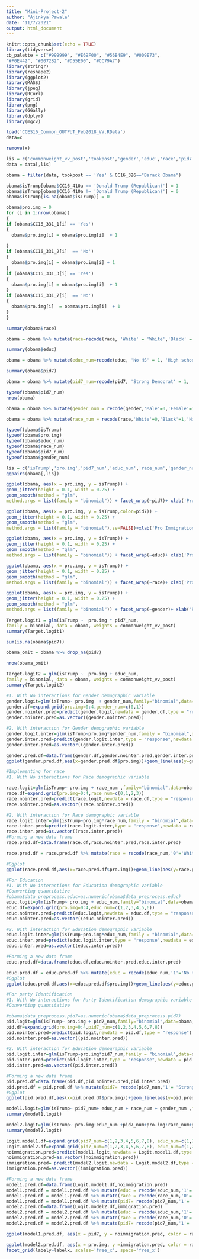 ```yaml
---
title: "Mini-Project-2"
author: "Ajinkya Pawale"
date: "11/7/2021"
output: html_document
---
```


```r
knitr::opts_chunk$set(echo = TRUE)
library(tidyverse)
cb_palette = c("#999999", "#E69F00", "#56B4E9", "#009E73",
"#F0E442", "#0072B2", "#D55E00", "#CC79A7")
library(stringr)
library(reshape2)
library(ggplot2)
library(MASS)
library(jpeg)
library(RCurl)
library(grid)
library(png)
library(GGally)
library(dplyr)
library(mgcv)
```

```r
load('CCES16_Common_OUTPUT_Feb2018_VV.RData')
data=x
```

```r
remove(x)
```

```r
lis = c('commonweight_vv_post','tookpost','gender','educ','race','pid7','CC16_326','CC16_410a','CC16_331_1','CC16_331_2','CC16_331_3','CC16_331_7')
data = data[,lis]
```

```r
obama = filter(data, tookpost == 'Yes' & CC16_326=="Barack Obama")
```

```r
obama$isTrump[obama$CC16_410a == 'Donald Trump (Republican)'] = 1
obama$isTrump[obama$CC16_410a != 'Donald Trump (Republican)'] = 0
obama$isTrump[is.na(obama$isTrump)] = 0
```

```r
obama$pro.img = 0
for (i in 1:nrow(obama))
{
if (obama$CC16_331_1[i] == 'Yes') 
{
  obama$pro.img[i] = obama$pro.img[i]  + 1
  
} 
if (obama$CC16_331_2[i]  == 'No')
{
  obama$pro.img[i] = obama$pro.img[i] + 1
} 
if (obama$CC16_331_3[i] == 'Yes')
{
  obama$pro.img[i] = obama$pro.img[i]  + 1
} 
if (obama$CC16_331_7[i]  == 'No')   
{
  obama$pro.img[i]  = obama$pro.img[i]  + 1
}
}
```

```r
summary(obama$race)
```

```r
obama = obama %>% mutate(race=recode(race, 'White' = 'White','Black' = 'Black','Hispanic'='Hispanic',.default = "Other"))
```

```r
summary(obama$educ)
```


```r
obama = obama %>% mutate(educ_num=recode(educ, 'No HS' = 1, 'High school graduate' = 2,'Some college'=3,'2-year'=4,'4-year'=5,'Post-grad'=6))
```


```r
summary(obama$pid7)
```

```r
obama = obama %>% mutate(pid7_num=recode(pid7, 'Strong Democrat' = 1, 'Not very strong Democrat' = 2,'Strong Republican'=7,'Not very strong Republican'=6,'Lean Democrat'=3,'Lean Republican'=5,'Independent'=4,'Not Sure'=8,.default = 0))
```

```r
typeof(obama$pid7_num)
nrow(obama)
```

```r
obama = obama %>% mutate(gender_num = recode(gender,'Male'=0,'Female'=1))
```

```r
obama = obama %>% mutate(race_num = recode(race,'White'=0,'Black'=1,'Hispanic'=2,'Other'=3))
```


```r
typeof(obama$isTrump)
typeof(obama$pro.img)
typeof(obama$educ_num)
typeof(obama$race_num)
typeof(obama$pid7_num)
typeof(obama$gender_num)
```

```r
lis = c('isTrump','pro.img','pid7_num','educ_num','race_num','gender_num')
ggpairs(obama[,lis])
```


```r
ggplot(obama, aes(x = pro.img, y = isTrump)) +
geom_jitter(height = 0.1, width = 0.25) +
geom_smooth(method = "glm",
method.args = list(family = "binomial")) + facet_wrap(~pid7)+ xlab('Pro Immigration') + ylab('Voted for Trump') + ggtitle('X vs Y')
```


```r
ggplot(obama, aes(x = pro.img, y = isTrump,color=pid7)) +
geom_jitter(height = 0.1, width = 0.25) +
geom_smooth(method = "glm",
method.args = list(family = "binomial"),se=FALSE)+xlab('Pro Immigration') + ylab('Voted for Trump') + ggtitle('X vs Y')
```


```r
ggplot(obama, aes(x = pro.img, y = isTrump)) +
geom_jitter(height = 0.1, width = 0.25) +
geom_smooth(method = "glm",
method.args = list(family = "binomial")) + facet_wrap(~educ)+ xlab('Pro Immigration') + ylab('Voted for Trump') + ggtitle('X vs Y')
```
```r
ggplot(obama, aes(x = pro.img, y = isTrump)) +
geom_jitter(height = 0.1, width = 0.25) +
geom_smooth(method = "glm",
method.args = list(family = "binomial")) + facet_wrap(~race)+ xlab('Pro Immigration') + ylab('Voted for Trump') + ggtitle('X vs Y')
```
```r
ggplot(obama, aes(x = pro.img, y = isTrump)) +
geom_jitter(height = 0.1, width = 0.25) +
geom_smooth(method = "glm",
method.args = list(family = "binomial")) + facet_wrap(~gender)+ xlab('Pro Immigration') + ylab('Voted for Trump') + ggtitle('X vs Y')
```


```r
Target.logit1 = glm(isTrump ~  pro.img * pid7_num,
family = binomial, data = obama, weights = commonweight_vv_post)
summary(Target.logit1)
```


```r
sum(is.na(obama$pid7))
```


```r
obama_omit = obama %>% drop_na(pid7)
```

```r
nrow(obama_omit)
```










```r
Target.logit2 = glm(isTrump ~  pro.img + educ_num,
family = binomial, data = obama, weights = commonweight_vv_post)
summary(Target.logit2)
```










```r
#1. With No interactions for Gender demographic variable
gender.logit=glm(isTrump~ pro.img  + gender_num,family="binomial",data=obama,weights = obama$commonweight_vv_post)
gender.df=expand.grid(pro.img=0:4,gender_num=c(0,1))
gender.nointer.pred=predict(gender.logit,newdata = gender.df,type = "response")
gender.nointer.pred=as.vector((gender.nointer.pred))

#2. With interaction for Gender demographic variable
gender.logit.inter=glm(isTrump~pro.img*gender_num,family = "binomial",data=obama,weights = obama$commonweight_vv_post)
gender.inter.pred=predict(gender.logit.inter,type = "response",newdata = gender.df)
gender.inter.pred=as.vector((gender.inter.pred))

gender.pred.df=data.frame(gender.df,gender.nointer.pred,gender.inter.pred)
ggplot(gender.pred.df,aes(x=gender.pred.df$pro.img))+geom_line(aes(y=gender.pred.df$gender.nointer.pred,color="No interaction"))+geom_line(aes(y=gender.pred.df$gender.inter.pred,color="with Interaction"))+facet_wrap(~gender.pred.df$gender_num)+ylab("Probability to switch to Trump")+xlab("Immigration Attitude")+ggtitle("Interaction of Gender with Immigration attitudes")
```

```r
#Implementing for race
#1. With No interactions for Race demographic variable

race.logit=glm(isTrump~ pro.img + race_num ,family="binomial",data=obama,weights = obama$commonweight_vv_post)
race.df=expand.grid(pro.img=0:4,race_num=c(0,1,2,3))
race.nointer.pred=predict(race.logit,newdata = race.df,type = "response")
race.nointer.pred=as.vector((race.nointer.pred))

#2. With interaction for Race demographic variable
race.logit.inter=glm(isTrump~pro.img*race_num,family = "binomial",data=obama,weights = obama$commonweight_vv_post)
race.inter.pred=predict(race.logit.inter,type = "response",newdata = race.df)
race.inter.pred=as.vector((race.inter.pred))
#Forming a new data frame
race.pred.df=data.frame(race.df,race.nointer.pred,race.inter.pred)

race.pred.df = race.pred.df %>% mutate(race = recode(race_num,'0'='White', '1'='Black','2'='Hispanic', '3'='Other'))

#Ggplot
ggplot(race.pred.df,aes(x=race.pred.df$pro.img))+geom_line(aes(y=race.pred.df$race.nointer.pred,color="No interaction"))+geom_line(aes(y=race.pred.df$race.inter.pred,color="with Interaction"))+facet_wrap(~race.pred.df$race)+ylab("Probability to switch to Trump")+xlab("Immigration Attitude")+ggtitle("Interaction of Immigration attitudes with Race")

```
```r

#For Education
#1. With No interactions for Education demographic variable
#Converting quantitative
#obama$data_preprocess.educ=as.numeric(obama$data_preprocess.educ)
educ.logit=glm(isTrump~ pro.img + educ_num,family="binomial",data=obama,weights = obama$commonweight_vv_post)
educ.df=expand.grid(pro.img=0:4,educ_num=c(1,2,3,4,5,6))
educ.nointer.pred=predict(educ.logit,newdata = educ.df,type = "response")
educ.nointer.pred=as.vector((educ.nointer.pred))

#2. With interaction for Education demographic variable
educ.logit.inter=glm(isTrump~pro.img*educ_num,family = "binomial",data=obama,weights = obama$commonweight_vv_post)
educ.inter.pred=predict(educ.logit.inter,type = "response",newdata = educ.df)
educ.inter.pred=as.vector((educ.inter.pred))

#Forming a new data frame
educ.pred.df=data.frame(educ.df,educ.nointer.pred,educ.inter.pred)

educ.pred.df = educ.pred.df %>% mutate(educ = recode(educ_num,'1'='No HS', '2'='High School Grad','3'='Some College', '4'='2-year' , '5'= '4-Year','6'= 'Post_grad'))
#Ggplot
ggplot(educ.pred.df,aes(x=educ.pred.df$pro.img))+geom_line(aes(y=educ.pred.df$educ.nointer.pred,color="No interaction"))+geom_line(aes(y=educ.pred.df$educ.inter.pred,color="with Interaction"))+facet_wrap(~educ.pred.df$educ)+ylab("Probability to switch to Trump")+xlab("Immigration Attitude")+ggtitle("Interaction of Immigration attitudes with Education")


```



```r
#For party Identification
#1. With No interactions for Party Identification demographic variable
#Converting quantitative

#obama$data_preprocess.pid7=as.numeric(obama$data_preprocess.pid7)
pid.logit=glm(isTrump~ pro.img + pid7_num,family="binomial",data=obama,weights = obama$commonweight_vv_post)
pid.df=expand.grid(pro.img=0:4,pid7_num=c(1,2,3,4,5,6,7,8))
pid.nointer.pred=predict(pid.logit,newdata = pid.df,type = "response")
pid.nointer.pred=as.vector((pid.nointer.pred))

#2. With interaction for Education demographic variable
pid.logit.inter=glm(isTrump~pro.img*pid7_num,family = "binomial",data=obama,weights = obama$commonweight_vv_post)
pid.inter.pred=predict(pid.logit.inter,type = "response",newdata = pid.df)
pid.inter.pred=as.vector((pid.inter.pred))

#Forming a new data frame
pid.pred.df=data.frame(pid.df,pid.nointer.pred,pid.inter.pred)
pid.pred.df = pid.pred.df %>% mutate(pid7= recode(pid7_num,'1'= 'Strong Democrat', '2'='Not very strong Democrat' ,'7'='Strong Republican', '6'='Not very strong Republican','3'= 'Lean Democrat','5'='Lean Republican','4'='Independent','8'='Not Sure', ' 0' ='Not Sure'))
#Ggplot
ggplot(pid.pred.df,aes(x=pid.pred.df$pro.img))+geom_line(aes(y=pid.pred.df$pid.nointer.pred,color="No interaction"))+geom_line(aes(y=pid.pred.df$pid.inter.pred,color="with Interaction"))+facet_wrap(~pid.pred.df$pid7)+ylab("Probability to switch to Trump")+xlab("Immigration Attitude")+ggtitle("Interaction of Immigration attitudes with party Identification")

```
```r

model1.logit=glm(isTrump~ pid7_num+ educ_num + race_num + gender_num ,family="binomial",data=obama,weights = obama$commonweight_vv_post)
summary(model1.logit)

```
```r
model2.logit=glm(isTrump~ pro.img:educ_num +pid7_num+pro.img:race_num+gender_num,family="binomial",data=obama,weights = obama$commonweight_vv_post)
summary(model2.logit)
```

```r
Logit.model1.df=expand.grid(pid7_num=c(1,2,3,4,5,6,7,8), educ_num=c(1,2,3,4,5,6), race_num=c(0,1,2,3), gender_num=c(0,1))
Logit.model2.df=expand.grid(pid7_num=c(1,2,3,4,5,6,7,8), educ_num=c(1,2,3,4,5,6), pro.img=0:4,race_num=c(0,1,2,3), gender_num=c(0,1))
noimmigration.pred=predict(model1.logit,newdata = Logit.model1.df,type = "response")
noimmigration.pred=as.vector((noimmigration.pred))
immigration.pred= predict(model2.logit,newdata = Logit.model2.df,type = "response")
immigration.pred=as.vector((immigration.pred))
```

```r
#Forming a new data frame
model1.pred.df=data.frame(Logit.model1.df,noimmigration.pred)
model1.pred.df = model1.pred.df %>% mutate(educ = recode(educ_num,'1'='No HS', '2'='High School Grad','3'='Some College', '4'='2-year' , '5'= '4-Year','6'= 'Post_grad'))
model1.pred.df = model1.pred.df %>% mutate(race = recode(race_num,'0'='White', '1'='Black','2'='Hispanic', '3'='Other'))
model1.pred.df = model1.pred.df %>% mutate(pid7= recode(pid7_num,'1'= 'Strong Democrat', '2'='Not very strong Democrat' ,'7'='Strong Republican', '6'='Not very strong Republican','3'= 'Lean Democrat','5'='Lean Republican','4'='Independent','8'='Not Sure', ' 0' ='Not Sure'))
model2.pred.df=data.frame(Logit.model2.df,immigration.pred)
model2.pred.df = model2.pred.df %>% mutate(educ = recode(educ_num,'1'='No HS', '2'='High School Grad','3'='Some College', '4'='2-year' , '5'= '4-Year','6'= 'Post_grad'))
model2.pred.df = model2.pred.df %>% mutate(race = recode(race_num,'0'='White', '1'='Black','2'='Hispanic', '3'='Other'))
model2.pred.df = model2.pred.df %>% mutate(pid7= recode(pid7_num,'1'= 'Strong Democrat', '2'='Not very strong Democrat' ,'7'='Strong Republican', '6'='Not very strong Republican','3'= 'Lean Democrat','5'='Lean Republican','4'='Independent','8'='Not Sure', ' 0' ='Not Sure'))
```

```r
ggplot(model1.pred.df, aes(x = pid7, y = noimmigration.pred, color = race)) + facet_wrap(~educ) + geom_point() + theme(axis.text.x = element_text(angle = 90, hjust = .9, vjust = .5))
```
```r
ggplot(model2.pred.df, aes(x = pro.img, y =immigration.pred, color = race)) + facet_grid(educ ~pid7,scales='free_x', space='free_x') + geom_line() + theme(axis.text.x = element_text(angle = 90, hjust = .9, vjust = .5))
facet_grid(labely~labelx, scales='free_x', space='free_x')



```





